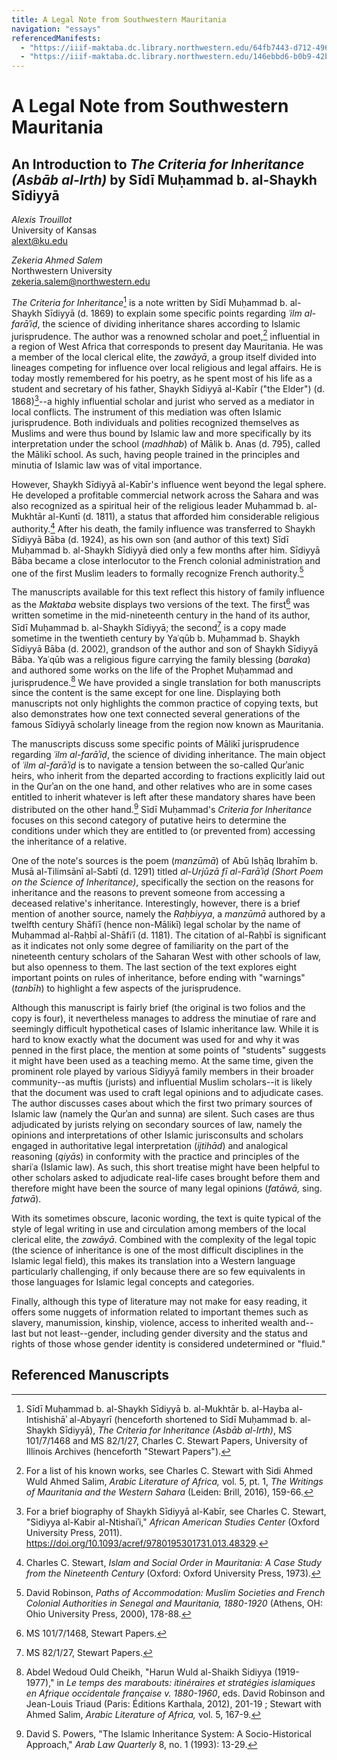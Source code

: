 ```yaml
---
title: A Legal Note from Southwestern Mauritania
navigation: "essays"
referencedManifests:
  - "https://iiif-maktaba.dc.library.northwestern.edu/64fb7443-d712-4969-87e0-b2bf493aa292.json"
  - "https://iiif-maktaba.dc.library.northwestern.edu/146ebbd6-b0b9-42b1-ae74-52a192aa24af.json"
---
```



# A Legal Note from Southwestern Mauritania

## An Introduction to *The Criteria for Inheritance (Asbāb al-Irth)* by Sīdī Muḥammad b. al-Shaykh Sīdiyyā

*Alexis Trouillot*  
University of Kansas   
alext@ku.edu

*Zekeria Ahmed Salem*   
Northwestern University   
zekeria.salem@northwestern.edu

*The Criteria for Inheritance*[^1] is a note written by Sīdī Muḥammad b. al-Shaykh Sīdiyyā (d. 1869) to explain some specific points regarding *ʿilm al-farāʾiḍ*, the science of dividing inheritance shares according to Islamic jurisprudence. The author was a renowned scholar and poet,[^2] influential in a region of West Africa that corresponds to present day Mauritania. He was a member of the local clerical elite, the *zawāyā*, a group itself divided into lineages competing for influence over local religious and legal affairs. He is today mostly remembered for his poetry, as he spent most of his life as a student and secretary of his father, Shaykh Sīdiyyā al-Kabīr ("the Elder") (d. 1868)[^3]--a highly influential scholar and jurist who served as a mediator in local conflicts. The instrument of this mediation was often Islamic jurisprudence. Both individuals and polities recognized themselves as Muslims and were thus bound by Islamic law and more specifically by its interpretation under the school (*madhhab*) of Mālik b. Anas (d. 795), called the Mālikī school. As such, having people trained in the principles and minutia of Islamic law was of vital importance.

However, Shaykh Sīdiyyā al-Kabīr's influence went beyond the legal sphere. He developed a profitable commercial network across the Sahara and was also recognized as a spiritual heir of the religious leader Muḥammad b. al-Mukhtār al-Kuntī (d. 1811), a status that afforded him considerable religious authority.[^4] After his death, the family influence was transferred to Shaykh Sīdiyyā Bāba (d. 1924), as his own son (and author of this text) Sīdī Muḥammad b. al-Shaykh Sīdiyyā died only a few months after him. Sīdiyyā Bāba became a close interlocutor to the French colonial administration and one of the first Muslim leaders to formally recognize French authority.[^5]

The manuscripts available for this text reflect this history of family influence as the *Maktaba* website displays two versions of the text. The first[^6] was written sometime in the mid-nineteenth century in the hand of its author, Sīdī Muḥammad b. al-Shaykh Sīdiyyā; the second[^7] is a copy made sometime in the twentieth century by Yaʿqūb b. Muḥammad b. Shaykh Sīdiyyā Bāba (d. 2002), grandson of the author and son of Shaykh Sīdiyyā Bāba. Yaʿqūb was a religious figure carrying the family blessing (*baraka*) and authored some works on the life of the Prophet Muḥammad and jurisprudence.[^8] We have provided a single translation for both manuscripts since the content is the same except for one line. Displaying both manuscripts not only highlights the common practice of copying texts, but also demonstrates how one text connected several generations of the famous Sīdiyyā scholarly lineage from the region now known as Mauritania.

The manuscripts discuss some specific points of Mālikī jurisprudence regarding *ʿilm al-farāʾiḍ*, the science of dividing inheritance. The main object of *ʿilm al-farāʾiḍ* is to navigate a tension between the so-called Qurʾanic heirs, who inherit from the departed according to fractions explicitly laid out in the Qurʾan on the one hand, and other relatives who are in some cases entitled to inherit whatever is left after these mandatory shares have been distributed on the other hand.[^9] Sīdī Muḥammad's *Criteria for Inheritance* focuses on this second category of putative heirs to determine the conditions under which they are entitled to (or prevented from) accessing the inheritance of a relative.

One of the note's sources is the poem (*manzūmā*) of Abū Isḥāq Ibrahīm b. Musā al-Tilimsānī al-Sabtī (d. 1291) titled *al-Urjūzā fī al-Farāʾiḍ (Short Poem on the Science of Inheritance)*, specifically the section on the reasons for inheritance and the reasons to prevent someone from accessing a deceased relative's inheritance. Interestingly, however, there is a brief mention of another source, namely the *Raḥbiyya*, a *manzūmā* authored by a twelfth century Shāfiʿī (hence non-Mālikī) legal scholar by the name of Muḥammad al-Raḥbī al-Shāfiʿī (d. 1181). The citation of al-Raḥbī is significant as it indicates not only some degree of familiarity on the part of the nineteenth century scholars of the Saharan West with other schools of law, but also openness to them. The last section of the text explores eight important points on rules of inheritance, before ending with "warnings" (*tanbīh*) to highlight a few aspects of the jurisprudence.

Although this manuscript is fairly brief (the original is two folios and the copy is four), it nevertheless manages to address the minutiae of rare and seemingly difficult hypothetical cases of Islamic inheritance law. While it is hard to know exactly what the document was used for and why it was penned in the first place, the mention at some points of "students" suggests it might have been used as a teaching memo. At the same time, given the prominent role played by various Sīdiyyā family members in their broader community--as muftis (jurists) and influential Muslim scholars--it is likely that the document was used to craft legal opinions and to adjudicate cases. The author discusses cases about which the first two primary sources of Islamic law (namely the Qurʾan and sunna) are silent. Such cases are thus adjudicated by jurists relying on secondary sources of law, namely the opinions and interpretations of other Islamic jurisconsults and scholars engaged in authoritative legal interpretation (*ijtihād*) and analogical reasoning (*qiyās*) in conformity with the practice and principles of the shariʿa (Islamic law). As such, this short treatise might have been helpful to other scholars asked to adjudicate real-life cases brought before them and therefore might have been the source of many legal opinions (*fatāwā,* sing. *fatwā*).

With its sometimes obscure, laconic wording, the text is quite typical of the style of legal writing in use and circulation among members of the local clerical elite, the *zawāyā*. Combined with the complexity of the legal topic (the science of inheritance is one of the most difficult disciplines in the Islamic legal field), this makes its translation into a Western language particularly challenging, if only because there are so few equivalents in those languages for Islamic legal concepts and categories.

Finally, although this type of literature may not make for easy reading, it offers some nuggets of information related to important themes such as slavery, manumission, kinship, violence, access to inherited wealth and--last but not least--gender, including gender diversity and the status and rights of those whose gender identity is considered undetermined or "fluid."

[^1]: Sīdī Muḥammad b. al-Shaykh Sīdiyyā b. al-Mukhtār b. al-Hayba al-Intishishāʾ al-Abyayrī (henceforth shortened to Sīdī Muḥammad b. al-Shaykh Sīdiyyā), *The Criteria for Inheritance (Asbāb al-Irth)*, MS 101/7/1468 and MS 82/1/27, Charles C. Stewart Papers, University of Illinois Archives (henceforth "Stewart Papers").

[^2]: For a list of his known works, see Charles C. Stewart with Sidi Ahmed Wuld Ahmed Salim, *Arabic Literature of Africa,* vol. 5, pt. 1, *The Writings of Mauritania and the Western Sahara* (Leiden: Brill, 2016), 159-66.

[^3]: For a brief biography of Shaykh Sīdiyyā al-Kabīr, see Charles C. Stewart, "Sidiyya al-Kabir al-Ntishaiʾi," *African American Studies Center* (Oxford University Press, 2011). https://doi.org/10.1093/acref/9780195301731.013.48329.

[^4]: Charles C. Stewart, *Islam and Social Order in Mauritania: A Case Study from the Nineteenth Century* (Oxford: Oxford University Press, 1973).

[^5]: David Robinson, *Paths of Accommodation: Muslim Societies and French Colonial Authorities in Senegal and Mauritania, 1880-1920* (Athens, OH: Ohio University Press, 2000), 178-88.

[^6]: MS 101/7/1468, Stewart Papers.

[^7]: MS 82/1/27, Stewart Papers.

[^8]: Abdel Wedoud Ould Cheikh, "Harun Wuld al-Shaikh Sidiyya (1919-1977)," in *Le temps des marabouts: itinéraires et stratégies islamiques en Afrique occidentale française v. 1880-1960*, eds. David Robinson and Jean-Louis Triaud (Paris: Éditions Karthala, 2012), 201-19 ; Stewart with Ahmed Salim, *Arabic Literature of Africa,* vol. 5, 167-9.

[^9]: David S. Powers, "The Islamic Inheritance System: A Socio-Historical Approach," *Arab Law Quarterly* 8, no. 1 (1993): 13-29.

## Referenced Manuscripts

<ReferencedItems />
